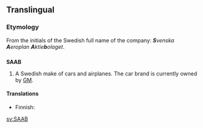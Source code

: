 ==Translingual==
{{wikipedia}}

===Etymology===
From the initials of the Swedish full name of the company: '''''S'''venska '''A'''eroplan '''A'''ktie'''b'''olaget''.

==={{initialism|mul}}===
'''SAAB'''

# A Swedish make of cars and airplanes. The car brand is currently owned by [[GM]].

====Translations====
{{trans-top|Swedish make of cars and airplanes}}
* Finnish: {{t|fi|Saab}}
{{trans-mid}}
{{trans-bottom}}

[[sv:SAAB]]